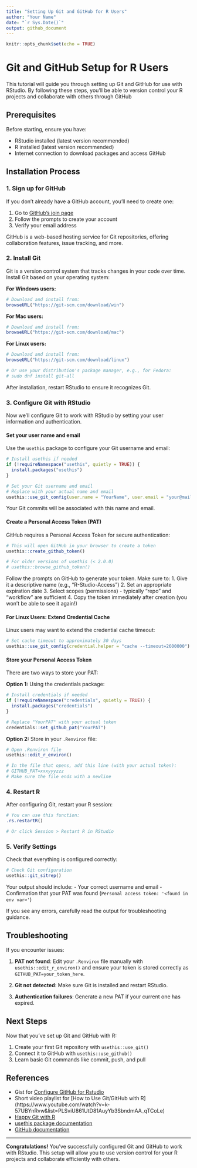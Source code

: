 ```yaml
---
title: "Setting Up Git and GitHub for R Users"
author: "Your Name"
date: "`r Sys.Date()`"
output: github_document
---
```

  
```r
knitr::opts_chunk$set(echo = TRUE)
```

# Git and GitHub Setup for R Users

This tutorial will guide you through setting up Git and GitHub for use with RStudio. By following these steps, you'll be able to version control your R projects and collaborate with others through GitHub

## Prerequisites

Before starting, ensure you have:

* RStudio installed (latest version recommended)
* R installed (latest version recommended)
* Internet connection to download packages and access GitHub

## Installation Process

### 1. Sign up for GitHub

If you don't already have a GitHub account, you'll need to create one:

1. Go to [GitHub's join page](https://github.com/join)
2. Follow the prompts to create your account
3. Verify your email address

GitHub is a web-based hosting service for Git repositories, offering collaboration features, issue tracking, and more.

### 2. Install Git

Git is a version control system that tracks changes in your code over time. Install Git based on your operating system:
  
**For Windows users:**
```r
# Download and install from:
browseURL("https://git-scm.com/download/win")
```

**For Mac users:**
```r
# Download and install from:
browseURL("https://git-scm.com/download/mac")
```

**For Linux users:**
```r
# Download and install from:
browseURL("https://git-scm.com/download/linux")

# Or use your distribution's package manager, e.g., for Fedora:
# sudo dnf install git-all
```

After installation, restart RStudio to ensure it recognizes Git.

### 3. Configure Git with RStudio

Now we'll configure Git to work with RStudio by setting your user information and authentication.

#### Set your user name and email

Use the `usethis` package to configure your Git username and email:

```r
# Install usethis if needed
if (!requireNamespace("usethis", quietly = TRUE)) {
  install.packages("usethis")
}

# Set your Git username and email
# Replace with your actual name and email
usethis::use_git_config(user.name = "YourName", user.email = "your@mail.com")
```

Your Git commits will be associated with this name and email.

#### Create a Personal Access Token (PAT)

GitHub requires a Personal Access Token for secure authentication:

```r
# This will open GitHub in your browser to create a token
usethis::create_github_token()

# For older versions of usethis (< 2.0.0)
# usethis::browse_github_token()
```

Follow the prompts on GitHub to generate your token. Make sure to:
1. Give it a descriptive name (e.g., "R-Studio-Access")
2. Set an appropriate expiration date
3. Select scopes (permissions) - typically "repo" and "workflow" are sufficient
4. Copy the token immediately after creation (you won't be able to see it again!)

#### For Linux Users: Extend Credential Cache

Linux users may want to extend the credential cache timeout:
  
```r
# Set cache timeout to approximately 30 days
usethis::use_git_config(credential.helper = "cache --timeout=2600000")
```

#### Store your Personal Access Token

There are two ways to store your PAT:
  
**Option 1:** Using the credentials package:
  
```r
# Install credentials if needed
if (!requireNamespace("credentials", quietly = TRUE)) {
  install.packages("credentials")
}

# Replace "YourPAT" with your actual token
credentials::set_github_pat("YourPAT")
```

**Option 2:** Store in your `.Renviron` file:
  
```r
# Open .Renviron file
usethis::edit_r_environ()

# In the file that opens, add this line (with your actual token):
# GITHUB_PAT=xxxyyyzzz
# Make sure the file ends with a newline
```

### 4. Restart R

After configuring Git, restart your R session:
  
```r
# You can use this function:
.rs.restartR()

# Or click Session > Restart R in RStudio
```

### 5. Verify Settings

Check that everything is configured correctly:
  
```r
# Check Git configuration
usethis::git_sitrep()
```

Your output should include:
- Your correct username and email
- Confirmation that your PAT was found (`Personal access token: '<found in env var>'`)

If you see any errors, carefully read the output for troubleshooting guidance.

## Troubleshooting

If you encounter issues:
  
1. **PAT not found**: Edit your `.Renviron` file manually with `usethis::edit_r_environ()` and ensure your token is stored correctly as `GITHUB_PAT=your_token_here`.

2. **Git not detected**: Make sure Git is installed and restart RStudio.

3. **Authentication failures**: Generate a new PAT if your current one has expired.

## Next Steps

Now that you've set up Git and GitHub with R:

1. Create your first Git repository with `usethis::use_git()`
2. Connect it to GitHub with `usethis::use_github()`
3. Learn basic Git commands like commit, push, and pull

## References

- Gist for  [Configure GitHub for Rstudio](https://gist.github.com/Z3tt/3dab3535007acf108391649766409421)
- Short video playlist for [How to Use Git/GitHub with R] (https://www.youtube.com/watch?v=k-57UBYnRvw&list=PLSviU861UtD81AuyYb3SbndmAA_qTCoLe)
- [Happy Git with R](https://happygitwithr.com/)
- [usethis package documentation](https://usethis.r-lib.org/)
- [GitHub documentation](https://docs.github.com/)


---

**Congratulations!** You've successfully configured Git and GitHub to work with RStudio. This setup will allow you to use version control for your R projects and collaborate efficiently with others.
